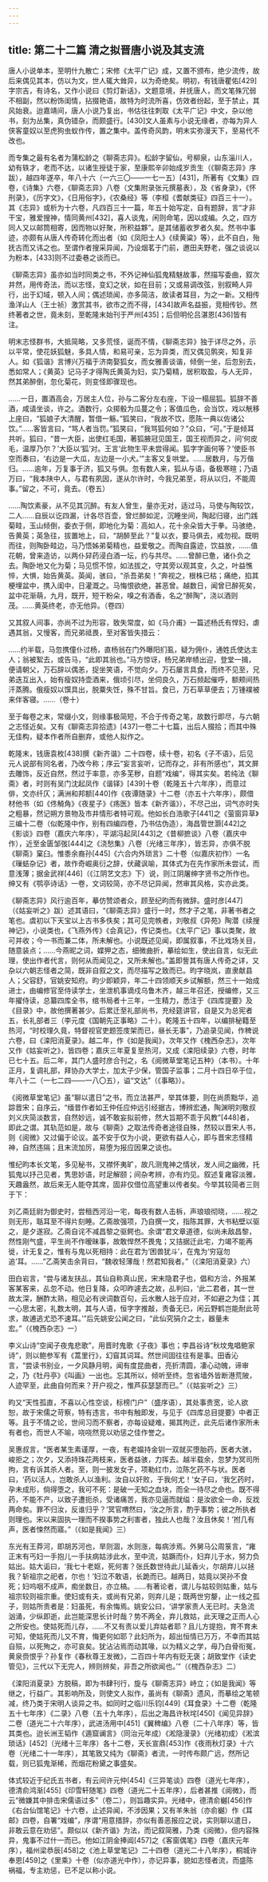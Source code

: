 ```yaml
---
---
---
```

title: 第二十二篇 清之拟晋唐小说及其支流
---




唐人小说单本，至明什九散亡；宋修《太平广记》成，又置不颁布，绝少流传，故后来偶见其本，仿以为文，世人辄大耸异，以为奇绝矣。明初，有钱唐瞿佑[429]字宗吉，有诗名，又作小说曰《剪灯新话》，文题意境，并抚唐人，而文笔殊冗弱不相副，然以粉饰闺情，拈掇艳语，故特为时流所喜，仿效者纷起，至于禁止，其风始衰。迨嘉靖间，唐人小说乃复出，书估往往刺取《太平广记》中文，杂以他书，刻为丛集，真伪错杂，而颇盛行。[430]文人虽素与小说无缘者，亦每为异人侠客童奴以至虎狗虫蚁作传，置之集中。盖传奇风韵，明末实弥漫天下，至易代不改也。

而专集之最有名者为蒲松龄之《聊斋志异》。松龄字留仙，号柳泉，山东淄川人，幼有轶才，老而不达，以诸生授徒于家，至康熙辛卯始成岁贡生（《聊斋志异》序跋），越四年遂卒，年八十六（一六三〇——一七一五）[431]，所著有《文集》四卷，《诗集》六卷，《聊斋志异》八卷（文集附录张元撰墓表），及《省身录》，《怀刑录》，《历字文》，《日用俗字》，《农桑经》等（李桓《耆献类征》四百三十一）。其《志异》或析为十六卷，凡四百三十一篇，年五十始写定，自有题辞，言“才非干宝，雅爱搜神，情同黄州[432]，喜人谈鬼，闲则命笔，因以成编。久之，四方同人又以邮筒相寄，因而物以好聚，所积益夥”。是其储蓄收罗者久矣。然书中事迹，亦颇有从唐人传奇转化而出者（如《凤阳士人》《续黄粱》等），此不自白，殆抚古而又讳之也。至谓作者搜采异闻，乃设烟茗于门前，邀田夫野老，强之谈说以为粉本，[433]则不过委巷之谈而已。

《聊斋志异》虽亦如当时同类之书，不外记神仙狐鬼精魅故事，然描写委曲，叙次井然，用传奇法，而以志怪，变幻之状，如在目前；又或易调改弦，别叙畸人异行，出于幻域，顿入人间；偶述琐闻，亦多简洁，故读者耳目，为之一新。又相传渔洋山人（王士祯）激赏其书，欲市之而不得，[434]故声名益振，竞相传钞。然终著者之世，竟未刻，至乾隆末始刊于严州[435]；后但明伦吕湛恩[436]皆有注。

明末志怪群书，大抵简略，又多荒怪，诞而不情，《聊斋志异》独于详尽之外，示以平常，使花妖狐魅，多具人情，和易可亲，忘为异类，而又偶见鹘突，知复非人。如《狐谐》言博兴万福于济南娶狐女，而女雅善谈谐，倾倒一坐，后忽别去，悉如常人；《黄英》记马子才得陶氏黄英为妇，实乃菊精，居积取盈，与人无异，然其弟醉倒，忽化菊花，则变怪即骤现也。

……一日，置酒高会，万居主人位，孙与二客分左右座，下设一榻屈狐。狐辞不善酒，咸请坐谈，许之。酒数行，众掷骰为瓜蔓之令；客值瓜色，会当饮，戏以觥移上座曰，“狐娘子大清醒，暂借一觞。”狐笑曰，“我故不饮，愿陈一典以佐诸公饮。”……客皆言曰，“骂人者当罚。”狐笑曰，“我骂狐何如？”众曰，“可。”于是倾耳共听。狐曰，“昔一大臣，出使红毛国，著狐腋冠见国王，国王视而异之，问‘何皮毛，温厚乃尔？’大臣以‘狐’对。王言‘此物生平未尝得闻。狐字字画何等？’使臣书空而奏曰，‘右边是一大瓜，左边是一小犬。’”主客又复哄堂。……居数月，与万偕归。……逾年，万复事于济，狐又与俱。忽有数人来，狐从与语，备极寒暄；乃语万曰，“我本陕中人，与君有夙因，遂从尔许时，今我兄弟至，将从以归，不能周事。”留之，不可，竟去。（卷五）

……陶饮素豪，从不见其沉醉。有友人曾生，量亦无对，适过马，马使与陶较饮，二人……自辰以讫四漏，计各尽百壶，曾烂醉如泥，沉睡坐间，陶起归寝，出门践菊畦，玉山倾倒，委衣于侧，即地化为菊：高如人，花十余朵皆大于拳。马骇绝，告黄英；英急往，拔置地上，曰，“胡醉至此？”复以衣，要马俱去，戒勿视。既明而往，则陶卧畦边，马乃悟姊弟菊精也，益爱敬之。而陶自露迹，饮益放，……值花朝，曾来造访，以两仆舁药浸白酒一坛，约与共尽。……曾醉已惫，诸仆负之去。陶卧地又化为菊；马见惯不惊，如法拔之，守其旁以观其变，久之，叶益憔悴，大惧，始告黄英。英闻，骇曰，“杀吾弟矣！”奔视之，根株已枯；痛绝，掐其梗埋盆中，携入闺中，日灌溉之。马悔恨欲绝，甚恶曾。越数日，闻曾已醉死矣，盆中花渐萌，九月，既开，短干粉朵，嗅之有酒香，名之“醉陶”，浇以酒则茂。……黄英终老，亦无他异。（卷四）

又其叙人间事，亦尚不过为形容，致失常度，如《马介甫》一篇述杨氏有悍妇，虐遇其翁，又慢客，而兄弟祗畏，至对客皆失措云：

……约半载，马忽携僮仆过杨，直杨翁在门外曝阳扪虱，疑为佣仆，通姓氏使达主人；翁被絮去，或告马，“此即其翁也。”马方惊讶，杨兄弟岸帻出迎，登堂一揖，便请朝父，万石辞以偶恙，捉坐笑语，不觉向夕。万石屡言具食，而终不见至，兄弟迭互出入，始有瘦奴持壶酒来，俄顷引尽，坐伺良久，万石频起催呼，额颊间热汗蒸腾。俄瘦奴以馔具出，脱粟失饪，殊不甘旨。食已，万石草草便去；万锺襆被来伴客寝。……（卷十）

至于每卷之末，常缀小文，则缘事极简短，不合于传奇之笔，故数行即尽，与六朝之志怪近矣。又有《聊斋志异拾遗》[437]一卷二十七篇，出后人掇拾；而其中殊无佳构，疑本作者所自删弃，或他人拟作之。

乾隆末，钱唐袁枚[438]撰《新齐谐》二十四卷，续十卷，初名《子不语》，后见元人说部有同名者，乃改今称；序云“妄言妄听，记而存之，非有所感也”，其文屏去雕饰，反近自然，然过于率意，亦多芜秽，自题“戏编”，得其实矣。若纯法《聊斋》者，时则有吴门沈起凤作《谐铎》[439]十卷（乾隆五十六年序），而意过俳，文亦纤仄；满洲和邦额[440]作《夜谭随录》十二卷（亦五十六年序），颇借材他书（如《佟觭角》《夜星子》《疡医》皆本《新齐谐》），不尽己出，词气亦时失之粗暴，然记朔方景物及市井情形者特可观。他如长白浩歌子[441]之《萤窗异草》三编十二卷（似乾隆中作，别有四编四卷，乃书估伪造），海昌管世灏[442]之《影谈》四卷（嘉庆六年序），平湖冯起凤[443]之《昔柳摭谈》八卷（嘉庆中作），近至金匮邹弢[444]之《浇愁集》八卷（光绪三年序），皆志异，亦俱不脱《聊斋》窠臼。惟黍余裔孙[445]《六合内外琐言》二十卷（似嘉庆初作）一名《璅蛣杂记》者，故作奇崛奥衍之辞，伏藏讽喻，其体式为在先作家所未尝试，而意浅薄；据金武祥[446]（《江阴艺文志》下）说，则江阴屠绅字贤书之所作也。绅又有《鹗亭诗话》一卷，文词较简，亦不尽记异闻，然审其风格，实亦此类。

《聊斋志异》风行逾百年，摹仿赞颂者众，顾至纪昀而有微辞。盛时彦[447]（《姑妄听之》跋）述其语曰，“《聊斋志异》盛行一时，然才子之笔，非著书者之笔也。虞初以下天宝以上古书多佚矣；其可见完帙者，刘敬叔《异苑》陶潜《续搜神记》，小说类也，《飞燕外传》《会真记》，传记类也。《太平广记》事以类聚，故可并收；今一书而兼二体，所未解也。小说既述见闻，即属叙事，不比戏场关目，随意装点；……今燕昵之词，媟狎之态，细微曲折，摹绘如生，使出自言，似无此理，使出作者代言，则何从而闻见之，又所未解也。”盖即訾其有唐人传奇之详，又杂以六朝志怪者之简，既非自叙之文，而尽描写之致而已。昀字晓岚，直隶献县人；父容舒，官姚安知府。昀少即颖异，年二十四领顺天乡试解额，然三十一始成进士，由编修官至侍读学士，坐泄机事谪戍乌鲁木齐，越三年召还，授编修，又三年擢侍读，总纂四库全书，绾书局者十三年，一生精力，悉注于《四库提要》及《目录》中，故他撰著甚少。后累迁至礼部尚书，充经筵讲官，自是又为总宪者五，长礼部者三（李元度《国朝先正事略》二十）。乾隆五十四年，以编排秘籍至热河，“时校理久竟，特督视官吏题签庋架而已，昼长无事”，乃追录见闻，作稗说六卷，曰《滦阳消夏录》。越二年，作《如是我闻》，次年又作《槐西杂志》，次年又作《姑妄听之》，皆四卷；嘉庆三年夏复至热河，又成《滦阳续录》六卷，时年已七十五。后二年，其门人盛时彦合刊之，名《阅微草堂笔记五种》（本书）。十年正月，复调礼部，拜协办大学士，加太子少保，管国子监事；二月十四日卒于位，年八十二（一七二四——一八〇五），谥“文达”（《事略》）。

《阅微草堂笔记》虽“聊以遣日”之书，而立法甚严，举其体要，则在尚质黜华，追踪晋宋；自序云，“缅昔作者如王仲任应仲远引经据古，博辨宏通，陶渊明刘敬叔刘义庆简淡数言，自然妙远，诚不敢妄拟前修，然大旨期不乖于风教”[448]者，即此之谓。其轨范如是，故与《聊斋》之取法传奇者途径自殊，然较以晋宋人书，则《阅微》又过偏于论议。盖不安于仅为小说，更欲有益人心，即与晋宋志怪精神，自然违隔；且末流加厉，易堕为报应因果之谈也。

惟纪昀本长文笔，多见秘书，又襟怀夷旷，故凡测鬼神之情状，发人间之幽微，托狐鬼以抒己见者，隽思妙语，时足解颐；间杂考辨，亦有灼见。叙述复雍容淡雅，天趣盎然，故后来无人能夺其席，固非仅借位高望重以传者矣。今举其较简者三则于下：

刘乙斋廷尉为御史时，尝租西河沿一宅，每夜有数人击柝，声琅琅彻晓，……视之则无形，聒耳至不得片刻睡。乙斋故强项，乃自撰一文，指陈其罪，大书粘壁以驱之，是夕遂寂。乙斋自诧不减昌黎之驱鳄也。余谓“君文章道德，似尚未敌昌黎，然性刚气盛，平生尚不作暧昧事，故敢悍然不畏鬼；又拮据迁此宅，力竭不能再徙，计无复之，惟有与鬼以死相持：此在君为‘困兽犹斗’，在鬼为‘穷寇勿追’耳。……”乙斋笑击余背曰，“魏收轻薄哉！然君知我者。”（《滦阳消夏录》六）

田白岩言，“尝与诸友扶乩，其仙自称真山民，宋末隐君子也，倡和方洽，外报某客某客来，乩忽不动。他日复降，众叩昨遽去之故，乩判曰，‘此二君者，其一世故太深，酬酢太熟，相见必有谀词数百句，云水散人拙于应对，不如避之为佳；其一心思太密，礼数太明，其与人语，恒字字推敲，责备无已，闲云野鹤岂能耐此苛求，故逋逃尤恐不速耳。’”后先姚安公闻之曰，“此仙究狷介之士，器量未宏。”（《槐西杂志》一）

李义山诗“空闻子夜鬼悲歌”，用晋时鬼歌《子夜》事也；李昌谷诗“秋坟鬼唱鲍家诗”，则以鲍参军有《蒿里行》，幻窅其词耳。然世间固往往有是事。田香沁言，“尝读书别业，一夕风静月明，闻有度昆曲者，亮折清圆，凄心动魄，谛审之，乃《牡丹亭》《叫画》一出也。忘其所以，倾听至终。忽省墙外皆断港荒陂，人迹罕至，此曲自何而来？开户视之，惟芦荻瑟瑟而已。”（《姑妄听之》三）

昀又“天性孤直，不喜以心性空谈，标榜门户”（盛序语），其处事贵宽，论人欲恕，故于宋儒之苛察，特有违言，书中有触即发，与见于《四库总目提要》中者正等。且于不情之论，世间习而不察者，亦每设疑难，揭其拘迂，此先后诸作家所未有者也，而世人不喻，哓哓然竞以劝惩之佳作誉之。

吴惠叔言，“医者某生素谨厚，一夜，有老媪持金钏一双就买堕胎药，医者大骇，峻拒之；次夕，又添持珠花两枝来，医者益骇，力挥去。越半载余，忽梦为冥司所拘，言有诉其杀人者。至，则一披发女子，项勒红巾，泣陈乞药不与状。医者曰，‘药以活人，岂敢杀人以渔利。汝自以奸败，于我何尤！’女子曰，‘我乞药时，孕未成形，倘得堕之，我可不死：是破一无知之血块，而全一待尽之命也。既不得药，不能不产，以致子遭扼杀，受诸痛苦，我亦见逼而就缢：是汝欲全一命，反戕两命矣。罪不归汝，反谁归乎？’冥官喟然曰，‘汝之所言，酌乎事势；彼之所执者则理也。宋以来固执一理而不揆事势之利害者，独此人也哉？汝且休矣！’拊几有声，医者悚然而寤。”（《如是我闻》三）

东光有王莽河，即胡苏河也，旱则涸，水则涨，每病涉焉。外舅马公周箓言，“雍正末有丐妇一手抱儿一手扶病姑涉此水，至中流，姑蹶而仆，妇弃儿于水，努力负姑出。姑大诟曰，‘我七十老妪，死何害？张氏数世待此儿延香火，尔胡弃儿以拯我？斩祖宗之祀者，尔也！’妇泣不敢语，长跪而已。越两日，姑竟以哭孙不食死；妇呜咽不成声，痴坐数日，亦立槁。……有著论者，谓儿与姑较则姑重，姑与祖宗较则祖宗重。使妇或有夫，或尚有兄弟，则弃儿是；既两世穷嫠，止一线之孤子，则姑所责者是：妇虽死，有余悔焉。姚安公曰，‘讲学家责人无已时。夫急流汹涌，少纵即逝，此岂能深思长计时哉？势不两全，弃儿救姑，此天理之正而人心之所安也。使姑死而儿存，……不又有责以爱儿弃姑者耶？且儿方提抱，育不育未可知，使姑死而儿又不育，悔更何如耶？此妇所为，超出恒情已万万，不幸而其姑自殒，以死殉之，亦可哀矣。犹沾沾焉而动其喙，以为精义之学，毋乃白骨衔冤，黄泉赍恨乎？孙复作《春秋尊王发微》，二百四十年内有贬无褒；胡致堂作《读史管见》，三代以下无完人，辨则辨矣，非吾之所欲闻也。’”（《槐西杂志》二）

《滦阳消夏录》方脱稿，即为书肆刊行，旋与《聊斋志异》峙立；《如是我闻》等继之，行益广。其影响所及，则使文人拟作，虽尚有《聊斋》遗风，而摹绘之笔顿减，终乃类于宋明人谈异之书。如同时之临川乐钧[449]《耳食录》十二卷（乾隆五十七年序）《二录》八卷（五十九年序），后出之海昌许秋垞[450]《闻见异辞》二卷（道光二十六年序），武进汤用中[451]《翼稗编》八卷（二十八年序）等，皆其类也。迨长洲王韬作《遁窟谰言》（同治元年成）《淞隐漫录》（光绪初成）《淞滨琐话》[452]（光绪十三年序）各十二卷，天长宣鼎[453]作《夜雨秋灯录》十六卷（光绪二十一年序），其笔致又纯为《聊斋》者流，一时传布颇广远，然所记载，则已狐鬼渐稀，而烟花粉黛之事盛矣。

体式较近于纪氏五书者，有云间许元仲[454]《三异笔谈》四卷（道光七年序），德清俞鸿渐[455]《印雪轩随笔》四卷（道光二十五年序），后者甚推《阅微》，而云“微嫌其中排击宋儒语过多”（卷二），则旨趣实异。光绪中，德清俞樾[456]作《右台仙馆笔记》十六卷，止述异闻，不涉因果；又有羊朱翁（亦俞樾）作《耳邮》四卷，自署“戏编”，序谓“用意措辞，亦似有善恶报应之说，实则聊以遣日，非敢云意在劝惩”。颇似以《新齐谐》为法，而记叙简雅，乃类《阅微》，但内容殊异，鬼事不过什一而已。他如江阴金捧阊[457]之《客窗偶笔》四卷（嘉庆元年序），福州梁恭辰[458]之《池上草堂笔记》二十四卷（道光二十八年序），桐城许奉恩[459]之《里乘》十卷（似亦道光中作），亦记异事，貌如志怪者流，而盛陈祸福，专主劝惩，已不足以称小说。